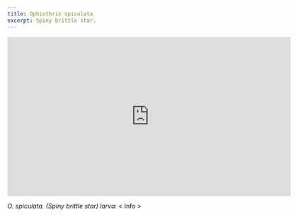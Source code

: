 ```yaml
---
title: Ophiothrix spiculata
excerpt: Spiny brittle star.
---
```


<!-- <Block
  src="gallery/profile"
  image="gallery/Marine Invertebrates/Mollusca/Crepidula spp.png"
  imageAlt="Microscopic photo of Crepidula spp. larva."
  video="https://player.vimeo.com/video/431672375"
/> -->

<iframe src="https://player.vimeo.com/video/447299580" width="640" height="360" frameborder="0" allow="autoplay; fullscreen" allowfullscreen></iframe>

*O. spiculata. (Spiny brittle star) larva:* < Info >

